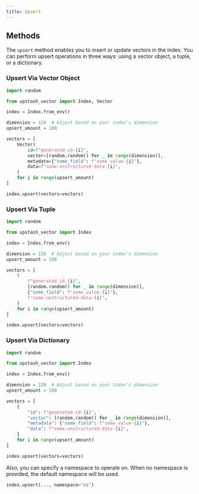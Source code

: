 ```yaml
---
title: Upsert
---
```


## Methods
The `upsert` method enables you to insert or update vectors in the index. 
You can perform upsert operations in three ways: using a vector object, a tuple, or a dictionary.

### Upsert Via Vector Object

```python
import random

from upstash_vector import Index, Vector

index = Index.from_env()

dimension = 128  # Adjust based on your index's dimension
upsert_amount = 100

vectors = [
    Vector(
        id=f"generated-id-{i}",
        vector=[random.random() for _ in range(dimension)],
        metadata={"some_field": f"some_value-{i}"},
        data=f"some-unstructured-data-{i}",
    )
    for i in range(upsert_amount)
]

index.upsert(vectors=vectors)
```

### Upsert Via Tuple

```python
import random

from upstash_vector import Index

index = Index.from_env()

dimension = 128  # Adjust based on your index's dimension
upsert_amount = 100

vectors = [
    (
        f"generated-id-{i}",
        [random.random() for _ in range(dimension)],
        {"some_field": f"some_value-{i}"},
        f"some-unstructured-data-{i}",
    )
    for i in range(upsert_amount)
]

index.upsert(vectors=vectors)
```

### Upsert Via Dictionary

```python
import random

from upstash_vector import Index

index = Index.from_env()

dimension = 128  # Adjust based on your index's dimension
upsert_amount = 100

vectors = [
    {
        "id": f"generated-id-{i}",
        "vector": [random.random() for _ in range(dimension)],
        "metadata": {"some_field": f"some_value-{i}"},
        "data": f"some-unstructured-data-{i}",
    }
    for i in range(upsert_amount)
]

index.upsert(vectors=vectors)
```

Also, you can specify a namespace to operate on. When no namespace
is provided, the default namespace will be used.

```python
index.upsert(..., namespace="ns")
```
